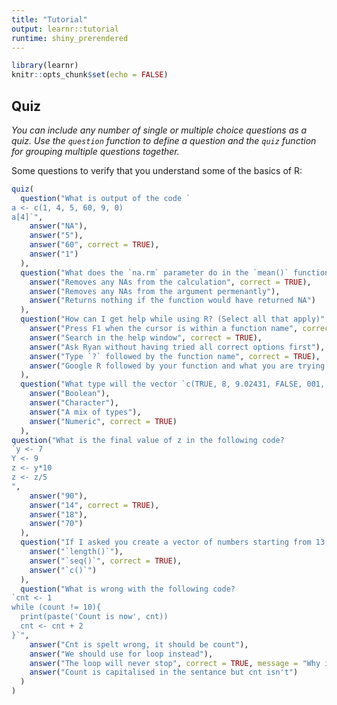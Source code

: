 ```yaml
---
title: "Tutorial"
output: learnr::tutorial
runtime: shiny_prerendered
---
```


```r
library(learnr)
knitr::opts_chunk$set(echo = FALSE)
```


## Quiz

*You can include any number of single or multiple choice questions as a quiz. Use the `question` function to define a question and the `quiz` function for grouping multiple questions together.*

Some questions to verify that you understand some of the basics of R:

```r
quiz(
  question("What is output of the code `
a <- c(1, 4, 5, 60, 9, 0)
a[4]`",
    answer("NA"),
    answer("5"),
    answer("60", correct = TRUE),
    answer("1")
  ),
  question("What does the `na.rm` parameter do in the `mean()` function?",
    answer("Removes any NAs from the calculation", correct = TRUE),
    answer("Removes any NAs from the argument permenantly"),
    answer("Returns nothing if the function would have returned NA")
  ),
  question("How can I get help while using R? (Select all that apply)",
    answer("Press F1 when the cursor is within a function name", correct = TRUE),
    answer("Search in the help window", correct = TRUE),
    answer("Ask Ryan without having tried all correct options first"),
    answer("Type `?` followed by the function name", correct = TRUE),
    answer("Google R followed by your function and what you are trying to do", correct = TRUE)
  ),
  question("What type will the vector `c(TRUE, 8, 9.02431, FALSE, 001, NA)` be?",
    answer("Boolean"),
    answer("Character"),
    answer("A mix of types"),
    answer("Numeric", correct = TRUE)
  ),
question("What is the final value of z in the following code?
`y <- 7
Y <- 9
z <- y*10
z <- z/5
",
    answer("90"),
    answer("14", correct = TRUE),
    answer("18"),
    answer("70")
  ),
  question("If I asked you create a vector of numbers starting from 13, ending at 190, in steps of 17, what function would you use to do it?",
    answer("`length()`"),
    answer("`seq()`", correct = TRUE),
    answer("`c()`")
  ),
  question("What is wrong with the following code?
`cnt <- 1
while (count != 10){
  print(paste('Count is now', cnt))
  cnt <- cnt + 2
}`",
    answer("Cnt is spelt wrong, it should be count"),
    answer("We should use for loop instead"),
    answer("The loop will never stop", correct = TRUE, message = "Why is this the case?"),
    answer("Count is capitalised in the sentance but cnt isn't")
  )
)
```

